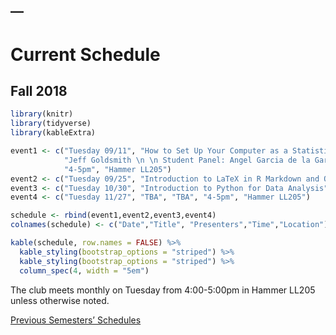 ---
---

<h1> Current Schedule </h1>

## Fall 2018

```r

library(knitr)
library(tidyverse)
library(kableExtra)

event1 <- c("Tuesday 09/11", "How to Set Up Your Computer as a Statistician", 
            "Jeff Goldsmith \n \n Student Panel: Angel Garcia de la Garza, Rebecca Venetianer, Julia Wrobel, Erin McDonnell, Junting Ren \n \n [Notes from the session](resources_files/Computing_Club Minutes_September_2018.pdf)", 
            "4-5pm", "Hammer LL205")
event2 <- c("Tuesday 09/25", "Introduction to LaTeX in R Markdown and Overleaf", "Yutao Liu \n \n [Overleaf Tutorial](https://v2.overleaf.com/read/fdxyszqvstzn)", "4-5pm", "Hammer LL205")
event3 <- c("Tuesday 10/30", "Introduction to Python for Data Analysis", "Christian Pascual \n \n [Slides from](https://docs.google.com/presentation/d/1HPGSbms3KJnowUIEx-ZG24GXSwM6zpMWXjrtyHhaDzs/edit#slide=id.g4360c0358c_0_5)", "4-5pm", "Hammer LL205")
event4 <- c("Tuesday 11/27", "TBA", "TBA", "4-5pm", "Hammer LL205")

schedule <- rbind(event1,event2,event3,event4)
colnames(schedule) <- c("Date","Title", "Presenters","Time","Location")

kable(schedule, row.names = FALSE) %>%
  kable_styling(bootstrap_options = "striped") %>%
  kable_styling(bootstrap_options = "striped") %>%
  column_spec(4, width = "5em")

```


<p style="font-size:14px;"> The club meets monthly on Tuesday from 4:00-5:00pm in Hammer LL205 unless otherwise noted.</p>

<p style="font-size:14px;"> [Previous Semesters' Schedules](old_schedule.html) </p>

<p>&nbsp;</p>

